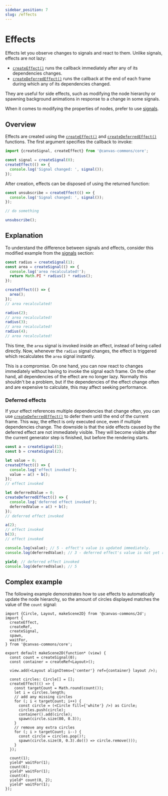 ```yaml
---
sidebar_position: 7
slug: /effects
---
```


# Effects

Effects let you observe changes to signals and react to them. Unlike signals,
effects are not lazy:

- [`createEffect()`](/api/core/signals#createEffect) runs the callback
  immediately after any of its dependencies changes.
- [`createDeferredEffect()`](/api/core/signals#createDeferredEffect) runs the
  callback at the end of each frame during which any of its dependencies
  changed.

They are useful for side effects, such as modifying the node hierarchy or
spawning background animations in response to a change in some signals.

When it comes to modifying the properties of nodes, prefer to use
[signals](/docs/signals).

## Overview

Effects are created using the [`createEffect()`](/api/core/signals#createEffect)
and [`createDeferredEffect()`](/api/core/signals#createDeferredEffect)
functions. The first argument specifies the callback to invoke:

```ts
import {createSignal, createEffect} from '@canvas-commons/core';

const signal = createSignal(0);
createEffect(() => {
  console.log('Signal changed: ', signal());
});
```

After creation, effects can be disposed of using the returned function:

```ts
const unsubscribe = createEffect(() => {
  console.log('Signal changed: ', signal());
});

// do something

unsubscribe();
```

## Explanation

To understand the difference between signals and effects, consider this modified
example from the [signals](/docs/signals#explanation) section:

```ts
const radius = createSignal(1);
const area = createSignal(() => {
  console.log('area recalculated!');
  return Math.PI * radius() * radius();
});

createEffect(() => {
  area();
});
// area recalculated!

radius(2);
// area recalculated!
radius(3);
// area recalculated!
radius(4);
// area recalculated!
```

This time, the `area` signal is invoked inside an effect, instead of being
called directly. Now, whenever the `radius` signal changes, the effect is
triggered which recalculates the `area` signal instantly.

This is a compromise. On one hand, you can now react to changes immediately
without having to invoke the signal each frame. On the other hand, all
dependencies of the effect are no longer lazy. Normally this shouldn't be a
problem, but if the dependencies of the effect change often and are expensive to
calculate, this may affect seeking performance.

### Deferred effects

If your effect references multiple dependencies that change often, you can use
[`createDeferredEffect()`](/api/core/signals#createDeferredEffect) to defer them
until the end of the current frame. This way, the effect is only executed once,
even if multiple dependencies change. The downside is that the side effects
caused by the deferred effect are not immediately visible. They will become
visible after the current generator step is finished, but before the rendering
starts.

```ts
const a = createSignal(1);
const b = createSignal(2);

let value = 0;
createEffect(() => {
  console.log('effect invoked');
  value = a() + b();
});
// effect invoked

let deferredValue = 0;
createDeferredEffect(() => {
  console.log('deferred effect invoked');
  deferredValue = a() + b();
});
// deferred effect invoked

a(2);
// effect invoked
b(3);
// effect invoked

console.log(value); // 5 - effect's value is updated immediately.
console.log(deferredValue); // 3 - deferred effect's value is not yet ready.

yield; // deferred effect invoked
console.log(deferredValue); // 5
```

## Complex example

The following example demonstrates how to use effects to automatically update
the node hierarchy, so the amount of circles displayed matches the value of the
`count` signal:

```tsx editor
import {Circle, Layout, makeScene2D} from '@canvas-commons/2d';
import {
  createEffect,
  createRef,
  createSignal,
  spawn,
  waitFor,
} from '@canvas-commons/core';

export default makeScene2D(function* (view) {
  const count = createSignal(0);
  const container = createRef<Layout>();

  view.add(<Layout alignItems={'center'} ref={container} layout />);

  const circles: Circle[] = [];
  createEffect(() => {
    const targetCount = Math.round(count());
    let i = circles.length;
    // add any missing circles
    for (; i < targetCount; i++) {
      const circle = (<Circle fill={'white'} />) as Circle;
      circles.push(circle);
      container().add(circle);
      spawn(circle.size(80, 0.3));
    }
    // remove any extra circles
    for (; i > targetCount; i--) {
      const circle = circles.pop()!;
      spawn(circle.size(0, 0.3).do(() => circle.remove()));
    }
  });

  count(1);
  yield* waitFor(1);
  count(6);
  yield* waitFor(1);
  count(4);
  yield* count(0, 2);
  yield* waitFor(1);
});
```
